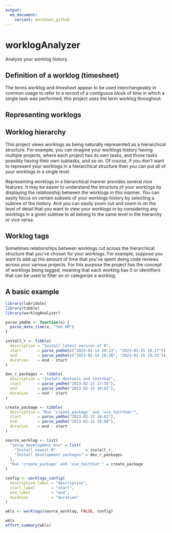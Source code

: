 ```yaml
---
output:
  md_document:
    variant: markdown_github
---
```


# worklogAnalyzer

Analyze your worklog history.


## Definition of a worklog (timesheet)

The terms _worklog_ and _timesheet_ appear to be used interchangeably in common usage to refer to a record of a contiguous block of time in which a single task was performed;
this project uses the term worklog throughout.


## Representing worklogs

## Worklog hierarchy

This project views worklogs as being naturally represented as a hierarchical structure.
For example, you can imagine your worklogs history having multiple projects,
where each project has its own tasks, and those tasks possibly having their own subtasks, and so on.
Of course, if you don't want to represent your worklogs in a hierarchical structure then you can put all of your worklogs in a single level. 

Representing worklogs in a hierarchical manner provides several nice features.
It may be easier to understand the structure of your worklogs by displaying the relationship between the worklogs in this manner.
You can easily focus on certain subsets of your worklogs history by selecting a subtree of the history.
And you can easily zoom out and zoom in on the level of detail that you want to view your worklogs in by considering any worklogs in a given subtree to all belong to the same level in the hierarchy or vice versa.


## Worklog tags

Sometimes relationships between worklogs cut across the hierarchical structure that you've chosen for your worklogs.
For example, suppose you want to add up the amount of time that you've spent doing code reviews across your various projects.
For this purpose the project has the concept of worklogs being tagged,
meaning that each worklog has 0 or identifiers that can be used to filter on or categorize a worklog.


## A basic example

```r
library(lubridate)
library(tibble)
library(worklogAnalyzer)

parse_ymdhm <- function(x) {
  parse_date_time(x, "Ymd HM")
}

install_r <- tibble(
  description = "Install latest version of R",
  start       = parse_ymdhm(c("2023-02-14 20:12", "2023-02-15 18:17")),
  end         = parse_ymdhm(c("2023-02-14 20:30", "2023-02-15 18:33")),
  duration    = end - start 
)

dev_r_packages <- tibble(
  description = "Install devtools and testthat",
  start       = parse_ymdhm("2023-02-15 17:55"),
  end         = parse_ymdhm("2023-02-15 18:02"),
  duration    = end - start 
)

create_package <- tibble(
  description = "Run 'create_package' and 'use_testthat'",
  start       = parse_ymdhm("2023-02-15 18:02"),
  end         = parse_ymdhm("2023-02-15 18:09"),
  duration    = end - start 
)

source_worklog <- list(
  "Setup development env" = list(
    "Install newest R"             = install_r,
    "Install development packages" = dev_r_packages
  ),
  "Run 'create_package' and 'use_testthat'" = create_package
)

config <- worklogs_config(
  description_label = "description",
  start_label       = "start",
  end_label         = "end",
  duration          = "duration"
)

wkls <- worklogs(source_worklog, FALSE, config)

wkls
effort_summary(wkls)
```
